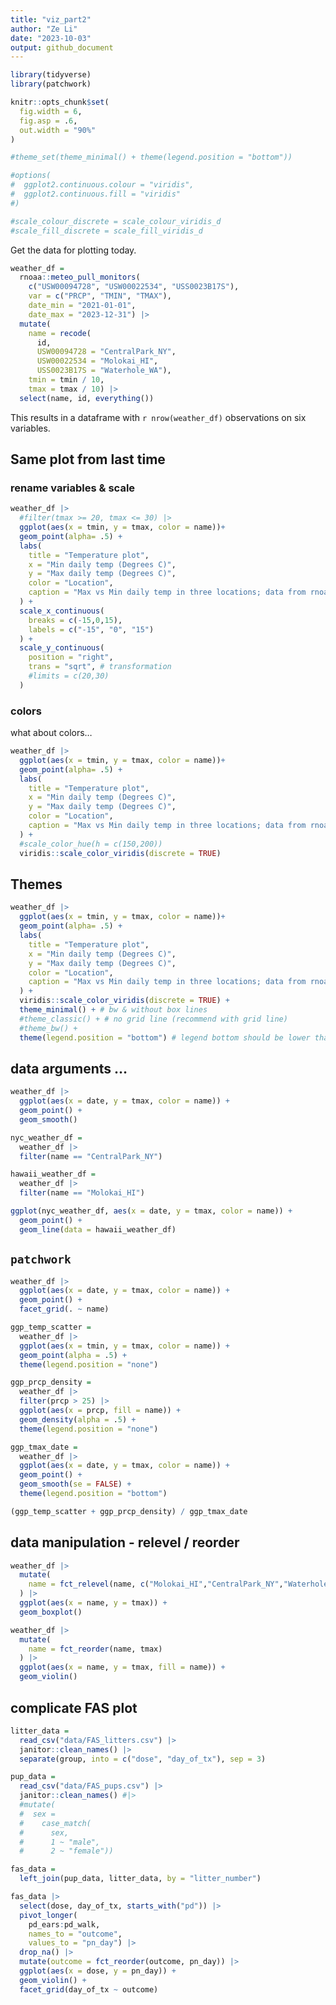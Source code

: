 ```yaml
---
title: "viz_part2"
author: "Ze Li"
date: "2023-10-03"
output: github_document
---
```


```r
library(tidyverse)
library(patchwork)

knitr::opts_chunk$set(
  fig.width = 6,
  fig.asp = .6,
  out.width = "90%"
)

#theme_set(theme_minimal() + theme(legend.position = "bottom"))

#options(
#  ggplot2.continuous.colour = "viridis",
#  ggplot2.continuous.fill = "viridis"
#)

#scale_colour_discrete = scale_colour_viridis_d
#scale_fill_discrete = scale_fill_viridis_d
```

Get the data for plotting today.

```r
weather_df = 
  rnoaa::meteo_pull_monitors(
    c("USW00094728", "USW00022534", "USS0023B17S"),
    var = c("PRCP", "TMIN", "TMAX"), 
    date_min = "2021-01-01",
    date_max = "2023-12-31") |>
  mutate(
    name = recode(
      id, 
      USW00094728 = "CentralPark_NY", 
      USW00022534 = "Molokai_HI",
      USS0023B17S = "Waterhole_WA"),
    tmin = tmin / 10,
    tmax = tmax / 10) |>
  select(name, id, everything())
```

This results in a dataframe with `r nrow(weather_df)` observations on six variables.

## Same plot from last time

### rename variables & scale

```r
weather_df |>
  #filter(tmax >= 20, tmax <= 30) |>
  ggplot(aes(x = tmin, y = tmax, color = name))+
  geom_point(alpha= .5) +
  labs(
    title = "Temperature plot",
    x = "Min daily temp (Degrees C)",
    y = "Max daily temp (Degrees C)",
    color = "Location",
    caption = "Max vs Min daily temp in three locations; data from rnoaa"
  ) +
  scale_x_continuous(
    breaks = c(-15,0,15),
    labels = c("-15", "0", "15")
  ) +
  scale_y_continuous(
    position = "right",
    trans = "sqrt", # transformation
    #limits = c(20,30)
  )
```

### colors 

what about colors...

```r
weather_df |>
  ggplot(aes(x = tmin, y = tmax, color = name))+
  geom_point(alpha= .5) +
  labs(
    title = "Temperature plot",
    x = "Min daily temp (Degrees C)",
    y = "Max daily temp (Degrees C)",
    color = "Location",
    caption = "Max vs Min daily temp in three locations; data from rnoaa"
  ) +
  #scale_color_hue(h = c(150,200))
  viridis::scale_color_viridis(discrete = TRUE)
```



## Themes

```r
weather_df |>
  ggplot(aes(x = tmin, y = tmax, color = name))+
  geom_point(alpha= .5) +
  labs(
    title = "Temperature plot",
    x = "Min daily temp (Degrees C)",
    y = "Max daily temp (Degrees C)",
    color = "Location",
    caption = "Max vs Min daily temp in three locations; data from rnoaa"
  ) +
  viridis::scale_color_viridis(discrete = TRUE) +
  theme_minimal() + # bw & without box lines
  #theme_classic() + # no grid line (recommend with grid line)
  #theme_bw() +
  theme(legend.position = "bottom") # legend bottom should be lower than bw (bw will reset)
```


## data arguments ...

```r
weather_df |>
  ggplot(aes(x = date, y = tmax, color = name)) +
  geom_point() +
  geom_smooth()

nyc_weather_df = 
  weather_df |>
  filter(name == "CentralPark_NY")

hawaii_weather_df = 
  weather_df |>
  filter(name == "Molokai_HI")

ggplot(nyc_weather_df, aes(x = date, y = tmax, color = name)) +
  geom_point() +
  geom_line(data = hawaii_weather_df)
```



## `patchwork`

```r
weather_df |>
  ggplot(aes(x = date, y = tmax, color = name)) +
  geom_point() +
  facet_grid(. ~ name)
```

```r
ggp_temp_scatter =
  weather_df |>
  ggplot(aes(x = tmin, y = tmax, color = name)) +
  geom_point(alpha = .5) +
  theme(legend.position = "none")

ggp_prcp_density = 
  weather_df |>
  filter(prcp > 25) |>
  ggplot(aes(x = prcp, fill = name)) +
  geom_density(alpha = .5) +
  theme(legend.position = "none")

ggp_tmax_date = 
  weather_df |>
  ggplot(aes(x = date, y = tmax, color = name)) +
  geom_point() +
  geom_smooth(se = FALSE) +
  theme(legend.position = "bottom")

(ggp_temp_scatter + ggp_prcp_density) / ggp_tmax_date
```



## data manipulation - relevel / reorder

```r
weather_df |>
  mutate(
    name = fct_relevel(name, c("Molokai_HI","CentralPark_NY","Waterhole_WA"))
  ) |>
  ggplot(aes(x = name, y = tmax)) +
  geom_boxplot()

weather_df |>
  mutate(
    name = fct_reorder(name, tmax)
  ) |>
  ggplot(aes(x = name, y = tmax, fill = name)) +
  geom_violin()
```



## complicate FAS plot

```r
litter_data = 
  read_csv("data/FAS_litters.csv") |>
  janitor::clean_names() |>
  separate(group, into = c("dose", "day_of_tx"), sep = 3)

pup_data = 
  read_csv("data/FAS_pups.csv") |>
  janitor::clean_names() #|>
  #mutate(
  #  sex = 
  #    case_match(
  #      sex, 
  #      1 ~ "male", 
  #      2 ~ "female"))

fas_data = 
  left_join(pup_data, litter_data, by = "litter_number") 

fas_data |> 
  select(dose, day_of_tx, starts_with("pd")) |> 
  pivot_longer(
    pd_ears:pd_walk,
    names_to = "outcome", 
    values_to = "pn_day") |> 
  drop_na() |> 
  mutate(outcome = fct_reorder(outcome, pn_day)) |> 
  ggplot(aes(x = dose, y = pn_day)) + 
  geom_violin() + 
  facet_grid(day_of_tx ~ outcome)
```

